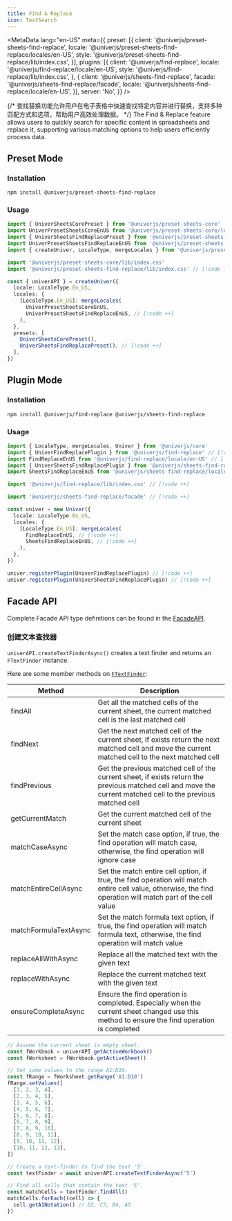 ```yaml
---
title: Find & Replace
icon: TextSearch
---
```


<MetaData
  lang="en-US"
  meta={{
    preset: [{
      client: '@univerjs/preset-sheets-find-replace',
      locale: '@univerjs/preset-sheets-find-replace/locales/en-US',
      style: '@univerjs/preset-sheets-find-replace/lib/index.css',
    }],
    plugins: [{
      client: '@univerjs/find-replace',
      locale: '@univerjs/find-replace/locale/en-US',
      style: '@univerjs/find-replace/lib/index.css',
    }, {
      client: '@univerjs/sheets-find-replace',
      facade: '@univerjs/sheets-find-replace/facade',
      locale: '@univerjs/sheets-find-replace/locale/en-US',
    }],
    server: 'No',
  }}
/>

{/* 查找替换功能允许用户在电子表格中快速查找特定内容并进行替换，支持多种匹配方式和选项，帮助用户高效处理数据。 */}
The Find & Replace feature allows users to quickly search for specific content in spreadsheets and replace it, supporting various matching options to help users efficiently process data.

## Preset Mode

### Installation

```package-install
npm install @univerjs/preset-sheets-find-replace
```

### Usage

```typescript
import { UniverSheetsCorePreset } from '@univerjs/preset-sheets-core'
import UniverPresetSheetsCoreEnUS from '@univerjs/preset-sheets-core/locales/en-US'
import { UniverSheetsFindReplacePreset } from '@univerjs/preset-sheets-find-replace' // [!code ++]
import UniverPresetSheetsFindReplaceEnUS from '@univerjs/preset-sheets-find-replace/locales/en-US' // [!code ++]
import { createUniver, LocaleType, mergeLocales } from '@univerjs/presets'

import '@univerjs/preset-sheets-core/lib/index.css'
import '@univerjs/preset-sheets-find-replace/lib/index.css' // [!code ++]

const { univerAPI } = createUniver({
  locale: LocaleType.En_US,
  locales: {
    [LocaleType.En_US]: mergeLocales(
      UniverPresetSheetsCoreEnUS,
      UniverPresetSheetsFindReplaceEnUS, // [!code ++]
    ),
  },
  presets: [
    UniverSheetsCorePreset(),
    UniverSheetsFindReplacePreset(), // [!code ++]
  ],
})
```

## Plugin Mode

### Installation

```package-install
npm install @univerjs/find-replace @univerjs/sheets-find-replace
```

### Usage

```typescript
import { LocaleType, mergeLocales, Univer } from '@univerjs/core'
import { UniverFindReplacePlugin } from '@univerjs/find-replace' // [!code ++]
import FindReplaceEnUS from '@univerjs/find-replace/locale/en-US' // [!code ++]
import { UniverSheetsFindReplacePlugin } from '@univerjs/sheets-find-replace' // [!code ++]
import SheetsFindReplaceEnUS from '@univerjs/sheets-find-replace/locale/en-US' // [!code ++]

import '@univerjs/find-replace/lib/index.css' // [!code ++]

import '@univerjs/sheets-find-replace/facade' // [!code ++]

const univer = new Univer({
  locale: LocaleType.En_US,
  locales: {
    [LocaleType.En_US]: mergeLocales(
      FindReplaceEnUS, // [!code ++]
      SheetsFindReplaceEnUS, // [!code ++]
    ),
  },
})

univer.registerPlugin(UniverFindReplacePlugin) // [!code ++]
univer.registerPlugin(UniverSheetsFindReplacePlugin) // [!code ++]
```

## Facade API

Complete Facade API type definitions can be found in the [FacadeAPI](https://reference.univer.ai/en-US).

### 创建文本查找器

`univerAPI.createTextFinderAsync()` creates a text finder and returns an `FTextFinder` instance.

Here are some member methods on [`FTextFinder`](https://reference.univer.ai/en-US/classes/FTextFinder):

| Method | Description |
| ------ | ----------- |
| findAll | Get all the matched cells of the current sheet, the current matched cell is the last matched cell |
| findNext | Get the next matched cell of the current sheet, if exists return the next matched cell and move the current matched cell to the next matched cell |
| findPrevious | Get the previous matched cell of the current sheet, if exists return the previous matched cell and move the current matched cell to the previous matched cell |
| getCurrentMatch | Get the current matched cell of the current sheet |
| matchCaseAsync | Set the match case option, if true, the find operation will match case, otherwise, the find operation will ignore case |
| matchEntireCellAsync | Set the match entire cell option, if true, the find operation will match entire cell value, otherwise, the find operation will match part of the cell value |
| matchFormulaTextAsync | Set the match formula text option, if true, the find operation will match formula text, otherwise, the find operation will match value |
| replaceAllWithAsync | Replace all the matched text with the given text |
| replaceWithAsync | Replace the current matched text with the given text |
| ensureCompleteAsync | Ensure the find operation is completed. Especially when the current sheet changed use this method to ensure the find operation is completed |

```typescript
// Assume the current sheet is empty sheet.
const fWorkbook = univerAPI.getActiveWorkbook()
const fWorksheet = fWorkbook.getActiveSheet()

// Set some values to the range A1:D10.
const fRange = fWorksheet.getRange('A1:D10')
fRange.setValues([
  [1, 2, 3, 4],
  [2, 3, 4, 5],
  [3, 4, 5, 6],
  [4, 5, 6, 7],
  [5, 6, 7, 8],
  [6, 7, 8, 9],
  [7, 8, 9, 10],
  [8, 9, 10, 11],
  [9, 10, 11, 12],
  [10, 11, 12, 13],
])

// Create a text-finder to find the text '5'.
const textFinder = await univerAPI.createTextFinderAsync('5')

// Find all cells that contain the text '5'.
const matchCells = textFinder.findAll()
matchCells.forEach((cell) => {
  cell.getA1Notation() // D2, C3, B4, A5
})
```
